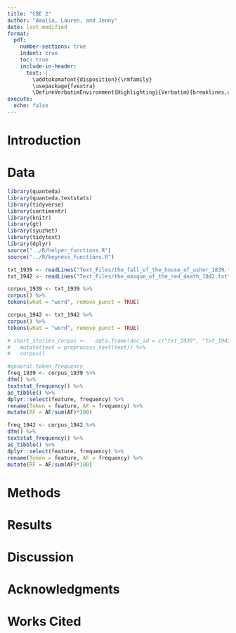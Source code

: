---
title: "CBE 2"
author: "Amalia, Lauren, and Jenny"
date: last-modified
format:
  pdf:
    number-sections: true
    indent: true
    toc: true
    include-in-header:
      text: |
        \addtokomafont{disposition}{\rmfamily}
        \usepackage{fvextra}
        \DefineVerbatimEnvironment{Highlighting}{Verbatim}{breaklines,commandchars=\\\{\}}
execute:
  echo: false
---

\newpage

# Introduction

# Data

```{r, include=FALSE}
library(quanteda)
library(quanteda.textstats)
library(tidyverse)
library(sentimentr)
library(knitr)
library(gt)
library(syuzhet)
library(tidytext)
library(dplyr)
source("../R/helper_functions.R")
source("../R/keyness_functions.R")

```

```{r}
txt_1939 <- readLines("Text_Files/the_fall_of_the_house_of_usher_1839.txt")
txt_1942 <- readLines("Text_Files/the_masque_of_the_red_death_1842.txt")

corpus_1939 <- txt_1939 %>%
corpus() %>%
tokens(what = "word", remove_punct = TRUE)

corpus_1942 <- txt_1942 %>%
corpus() %>%
tokens(what = "word", remove_punct = TRUE)

# short_stories_corpus <-   data.frame(doc_id = c("txt_1939", "txt_1942"), text = c(txt_1939, txt_1942)) %>%
#   mutate(text = preprocess_text(text)) %>%
#   corpus()
```

```{r}
#general token frequency
freq_1939 <- corpus_1939 %>%
dfm() %>%
textstat_frequency() %>%
as_tibble() %>%
dplyr::select(feature, frequency) %>%
rename(Token = feature, AF = frequency) %>%
mutate(RF = AF/sum(AF)*100)

freq_1942 <- corpus_1942 %>%
dfm() %>%
textstat_frequency() %>%
as_tibble() %>%
dplyr::select(feature, frequency) %>%
rename(Token = feature, AF = frequency) %>%
mutate(RF = AF/sum(AF)*100)

```
# Methods

# Results

# Discussion

# Acknowledgments {.appendix}

# Works Cited
